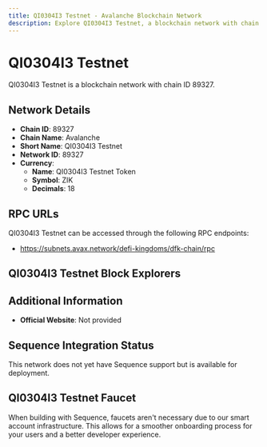 ```yaml
--- 
title: QI0304I3 Testnet - Avalanche Blockchain Network
description: Explore QI0304I3 Testnet, a blockchain network with chain ID 89327. Learn about its native currency, QI0304I3 Testnet Token, and how to interact with the network.
---
```


# QI0304I3 Testnet

QI0304I3 Testnet is a blockchain network with chain ID 89327.

## Network Details

- **Chain ID**: 89327
- **Chain Name**: Avalanche
- **Short Name**: QI0304I3 Testnet
- **Network ID**: 89327
- **Currency**: 
  - **Name**: QI0304I3 Testnet Token
  - **Symbol**: ZIK
  - **Decimals**: 18

## RPC URLs

QI0304I3 Testnet can be accessed through the following RPC endpoints:

- https://subnets.avax.network/defi-kingdoms/dfk-chain/rpc

## QI0304I3 Testnet Block Explorers



## Additional Information

- **Official Website**: Not provided

## Sequence Integration Status

This network does not yet have Sequence support but is available for deployment.

## QI0304I3 Testnet Faucet

When building with Sequence, faucets aren't necessary due to our smart account infrastructure. This allows for a smoother onboarding process for your users and a better developer experience.
